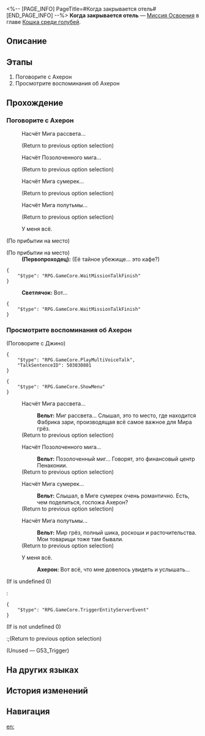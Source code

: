 <%-- [PAGE_INFO]
PageTitle=#Когда закрывается отель#
[END_PAGE_INFO] --%>
{{Дополнить|Диалоги.}}
{{Миссия Инфобокс
|id              = 1031301
|Название        = 
|Изображение     = Миссия Когда закрывается отель.png
|Тип             = Миссия Освоения
|Событие         = 
|Глава           = Кошка среди голубей
|Условия         = Завершена [[Миссия Освоения]] «[[Когда закрывается отель]]»
|Персонажи       = Ахерон; Вельт; Первопроходец; Светлячок
|СтартЛокация    = [[Пенакония]] — [[Золотой миг]]
|Мир             = Пенакония
|Предыдущая      = 
|Следующая       = По эту сторону рая
|Награды         = Опыт Освоения*600; Звёздный нефрит*80; Путеводитель путешественника*5; Очищенный эфир*5; Часокредиты*300; Hi, Dolly!*1 { text = Hi, Dolly! }; Кредиты*80 000
}}
'''Когда закрывается отель''' — [[Миссия Освоения]] в главе [[Кошка среди голубей]].

==Описание==
{{Описание|<!--официальное описание из Перекрёстка судеб-->}}

==Этапы==
# Поговорите с Ахерон
# Просмотрите воспоминания об Ахерон

==Прохождение==
{{Дополнить}}

===Поговорите с Ахерон===
{{Описание миссии|тип=Миссия Освоения|локация=Золотой миг|Ракурс снова смещается. Иногда у вас возникает ощущение, будто вы попали в кинофильм - ничто другое не может объяснить постоянную смену планов.}}
{{Диалог Начало}}
:{{tx}}
:{{Диалог|Разговор}} Насчёт Мига рассвета...
::{{tx}}
:;(Return to previous option selection)
:{{Диалог|Разговор}} Насчёт Позолоченного мига...
::{{tx}}
:;(Return to previous option selection)
:{{Диалог|Разговор}} Насчёт Мига сумерек...
::{{tx}}
:;(Return to previous option selection)
:{{Диалог|Разговор}} Насчёт Мига полутьмы...
::{{tx}}
:;(Return to previous option selection)
:{{Диалог|Стрелка}} У меня всё.
::{{tx}}
:{{tx}}

:{{Диалог|undefined}} 
;(По прибытии на место)

;(По прибытии на место)
:'''(Первопроходец):''' (Её тайное убежище... это кафе?)
<pre>{
	"$type": "RPG.GameCore.WaitMissionTalkFinish"
}</pre>
:'''Светлячок:''' Вот...
<pre>{
	"$type": "RPG.GameCore.WaitMissionTalkFinish"
}</pre>
{{Диалог Конец}}

===Просмотрите воспоминания об Ахерон===
{{Диалог Начало}}
:{{tx}}

;(Поговорите с Джино)
<pre>{
	"$type": "RPG.GameCore.PlayMultiVoiceTalk",
	"TalkSentenceID": 503030801
}</pre>
<pre>{
	"$type": "RPG.GameCore.ShowMenu"
}</pre>
:{{tx}}
:{{Диалог|Разговор}} Насчёт Мига рассвета...
::'''Вельт:''' Миг рассвета... Слышал, это то место, где находится Фабрика зари, производящая всё самое важное для Мира грёз.
::{{tx}}
:;(Return to previous option selection)
:{{Диалог|Разговор}} Насчёт Позолоченного мига...
::'''Вельт:''' Позолоченный миг... Говорят, это финансовый центр Пенаконии.
::{{tx}}
:;(Return to previous option selection)
:{{Диалог|Разговор}} Насчёт Мига сумерек...
::'''Вельт:''' Слышал, в Миге сумерек очень романтично. Есть, чем поделиться, госпожа Ахерон?
::{{tx}}
:;(Return to previous option selection)
:{{Диалог|Разговор}} Насчёт Мига полутьмы...
::'''Вельт:''' Мир грёз, полный шика, роскоши и расточительства. Мои товарищи тоже там бывали.
::{{tx}}
:;(Return to previous option selection)
:{{Диалог|Стрелка}} У меня всё.
::'''Ахерон:''' Вот всё, что мне довелось увидеть и услышать...
::{{tx}}
:{{tx}}
;(If {{F|FSV_DoorC}} is undefined 0)
:<pre>{
	"$type": "RPG.GameCore.TriggerEntityServerEvent"
}</pre>
;(If {{F|FSV_DoorC}} is not undefined 0)
:;(Return to previous option selection)
;(Unused &mdash; G53_Trigger)

{{Диалог Конец}}

==На других языках==
{{На других языках
|en   = When the Sacred Ginmill Closes
|zhs  = 酒店关门之后
|zht  = 飯店關門之後
|ja   = 聖なる酒場の哀歌
|ko   = 성스러운 바가 문을 닫을 때
|es   = Cuando el hotel cierra sus puertas
|fr   = Après la fermeture des portes de l'hôtel
|ru   = Когда закрывается отель
|th   = ยามเมื่อโรงแรมปิด
|vi   = Sau Khi Khách Sạn Đóng Cửa
|de   = Wenn das Hotel schließt
|id   = Setelah Hotel Tutup
|pt   = Quando o Hotel Fecha as Portas
}}

==История изменений==
{{История изменений|3.5}}

==Навигация==
{{Миссия Освоения Навбокс|Глава }}

[[en:]]
